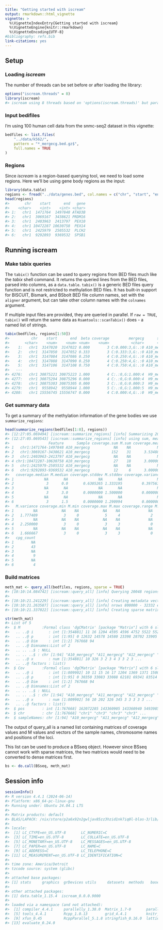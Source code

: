 ```yaml
---
title: "Getting started with iscream"
output: rmarkdown::html_vignette
vignette: >
  %\VignetteIndexEntry{Getting started with iscream}
  %\VignetteEngine{knitr::rmarkdown}
  %\VignetteEncoding{UTF-8}
#bibliography: refs.bib
link-citations: yes
---
```




## Setup

### Loading *iscream*

The number of threads can be set before or after loading the library:


``` r
options("iscream.threads" = 8)
library(iscream)
#> iscream using 8 threads based on 'options(iscream.threads)' but parallelly::availableCores() detects 16 possibly available threads. See `?set_threads` for information on multithreading before trying to use more.
```

### Input bedifiles

I'm using 100 human cell data from the snmc-seq2 dataset in this vignette:


``` r
bedfiles <- list.files(
    "../data/k562/",
    pattern = "*_mergecg.bed.gz$",
    full.names = TRUE
)
```
### Regions

Since *iscream* is a region-based querying tool, we need to load some regions.
Here we'll be using gene body regions as the input:


``` r
library(data.table)
regions <- fread("../data/genes.bed", col.names = c("chr", "start", "end", "gene"))
head(regions)
#>       chr    start      end   gene
#>    <char>    <int>    <int> <char>
#> 1:   chr1  1471764  1497848 ATAD3B
#> 2:   chr1  3069167  3438621 PRDM16
#> 3:   chr1  2403963  2413797  PEX10
#> 4:   chr1 10472287 10630758  PEX14
#> 5:   chr1  2425979  2505532  PLCH2
#> 6:   chr1  9292893  9369532  SPSB1
```

## Running iscream

### Make tabix queries

The `tabix()` function can be used to query regions from BED files much like the
*tabix* shell command. It returns the queried lines from the BED files, parsed
into columns, as a `data.table`. `tabix()` is a generic BED files query function
and is not restricted to methylation BED files. It has built-in support for
BISCUIT, Bismark, and BSbolt BED file column names, set with the `aligner`
argument, but can take other column names with the `colnames` argument.

If multiple input files are provided, they are queried in parallel. If `raw =
TRUE`, `tabix()` will return the same data as `Rsamtools::scanTabix()` does - a
named list of strings.


``` r
tabix(bedfiles, regions[1:50])
#>          chr    start      end  beta coverage         mergecg      sample
#>       <char>    <num>    <num> <num>    <num>          <char>      <char>
#>    1:   chr1  3147020  3147022 0.000        3 C:0.000:3,G:.:0 A10_mergecg
#>    2:   chr1  3147050  3147052 0.333        3 C:0.333:3,G:.:0 A10_mergecg
#>    3:   chr1  3147084  3147086 0.250        4 C:0.250:4,G:.:0 A10_mergecg
#>    4:   chr1  3147088  3147090 0.250        4 C:0.250:4,G:.:0 A10_mergecg
#>    5:   chr1  3147106  3147108 0.750        4 C:0.750:4,G:.:0 A10_mergecg
#>   ---                                                                    
#> 4276:   chr1 30875221 30875223 1.000        4 C:.:0,G:1.000:4  H9_mergecg
#> 4277:   chr1 30875294 30875296 0.000        4 C:.:0,G:0.000:4  H9_mergecg
#> 4278:   chr1 30875303 30875305 0.000        3 C:.:0,G:0.000:3  H9_mergecg
#> 4279:   chr1  9558942  9558944 1.000        5 C:.:0,G:1.000:5  H9_mergecg
#> 4280:   chr1 15556745 15556747 0.000        4 C:0.000:4,G:.:0  H9_mergecg
```

### Get summary data

To get a summary of the methylation information of the gene bodies we use
`summarize_regions`:


``` r
head(summarize_regions(bedfiles[1:8], regions))
#> [12:27:05.069494] [iscream::summarize_regions] [info] Summarizing 20048 regions from 8 bedfiles
#> [12:27:05.069543] [iscream::summarize_regions] [info] using sum, mean, median, stddev, variance, min, max, range, cpg_count
#>                  Feature      Sample coverage.sum M.sum coverage.mean    M.mean
#> 1   chr1:1471764-1497848 A10_mergecg           NA    NA            NA        NA
#> 2   chr1:3069167-3438621 A10_mergecg          152    31      3.534884 0.7209302
#> 3   chr1:2403963-2413797 A10_mergecg           NA    NA            NA        NA
#> 4 chr1:10472287-10630758 A10_mergecg           27    18      3.000000 2.0000000
#> 5   chr1:2425979-2505532 A10_mergecg           NA    NA            NA        NA
#> 6   chr1:9292893-9369532 A10_mergecg           12     6      3.000000 1.5000000
#>   coverage.median M.median coverage.stddev M.stddev coverage.variance
#> 1              NA       NA              NA       NA                NA
#> 2               3      0.0       0.6305265 1.333195         0.3975637
#> 3              NA       NA              NA       NA                NA
#> 4               3      3.0       0.0000000 1.500000         0.0000000
#> 5              NA       NA              NA       NA                NA
#> 6               3      1.5       0.0000000 1.290994         0.0000000
#>   M.variance coverage.min M.min coverage.max M.max coverage.range M.range
#> 1         NA           NA    NA           NA    NA             NA      NA
#> 2   1.777409            3     0            5     4              2       4
#> 3         NA           NA    NA           NA    NA             NA      NA
#> 4   2.250000            3     0            3     3              0       3
#> 5         NA           NA    NA           NA    NA             NA      NA
#> 6   1.666667            3     0            3     3              0       3
#>   cpg_count
#> 1        NA
#> 2        43
#> 3        NA
#> 4         9
#> 5        NA
#> 6         4
```

### Build matrices


``` r
meth_mat <- query_all(bedfiles, regions, sparse = TRUE)
#> [10:10:14.084742] [iscream::query_all] [info] Querying 20048 regions from 94 bedfiles
#> 
#> [10:10:21.241229] [iscream::query_all] [info] Creating metadata vectors
#> [10:10:21.263587] [iscream::query_all] [info] nrows 800000 - 32332 extra rows allocated with 26 resizes
#> [10:10:21.337022] [iscream::query_all] [info] Creating sparse matrix
```

``` r
str(meth_mat)
#> List of 5
#>  $ M          :Formal class 'dgCMatrix' [package "Matrix"] with 6 slots
#>   .. ..@ i       : int [1:354881] 11 16 1204 4595 4596 4752 5522 5523 6105 6106 ...
#>   .. ..@ p       : int [1:95] 0 12632 14578 14580 23398 28702 33905 38840 48626 49353 ...
#>   .. ..@ Dim     : int [1:2] 767668 94
#>   .. ..@ Dimnames:List of 2
#>   .. .. ..$ : NULL
#>   .. .. ..$ : chr [1:94] "A10_mergecg" "A11_mergecg" "A12_mergecg" "A2_mergecg" ...
#>   .. ..@ x       : num [1:354881] 10 326 3 2 3 4 3 3 2 3 ...
#>   .. ..@ factors : list()
#>  $ Cov        :Formal class 'dgCMatrix' [package "Matrix"] with 6 slots
#>   .. ..@ i       : int [1:809902] 10 11 15 16 17 1204 1369 1371 1500 3032 ...
#>   .. ..@ p       : int [1:95] 0 30350 33083 33088 62181 69341 83514 98102 113013 113984 ...
#>   .. ..@ Dim     : int [1:2] 767668 94
#>   .. ..@ Dimnames:List of 2
#>   .. .. ..$ : NULL
#>   .. .. ..$ : chr [1:94] "A10_mergecg" "A11_mergecg" "A12_mergecg" "A2_mergecg" ...
#>   .. ..@ x       : num [1:809902] 56 10 202 326 345 3 3 3 3 3 ...
#>   .. ..@ factors : list()
#>  $ pos        : int [1:767668] 162072285 143360905 143360940 54939858 182194770 182194778 182194861 182194913 23391102 123741210 ...
#>  $ chr        : chr [1:767668] "chr1" "chr3" "chr3" "chr3" ...
#>  $ sampleNames: chr [1:94] "A10_mergecg" "A11_mergecg" "A12_mergecg" "A2_mergecg" ...
```

The output of query_all is a named list containing matrices of coverage values
and M values and vectors of the sample names, chromosome names and positions of
the loci.

This list can be used to produce a BSseq object. However since BSseq cannot work
with sparse matrices, the two matrices would need to be converted to dense
matrices first.



``` r
bs <- do.call(BSseq, meth_mat)
```

## Session info


``` r
sessionInfo()
#> R version 4.4.1 (2024-06-14)
#> Platform: x86_64-pc-linux-gnu
#> Running under: Ubuntu 24.04.1 LTS
#> 
#> Matrix products: default
#> BLAS/LAPACK: /nix/store/p2a6x92n2gwljav85zz3hzid1nk7iq0l-blas-3/lib/libblas.so.3;  LAPACK version 3.12.0
#> 
#> locale:
#>  [1] LC_CTYPE=en_US.UTF-8       LC_NUMERIC=C              
#>  [3] LC_TIME=en_US.UTF-8        LC_COLLATE=en_US.UTF-8    
#>  [5] LC_MONETARY=en_US.UTF-8    LC_MESSAGES=en_US.UTF-8   
#>  [7] LC_PAPER=en_US.UTF-8       LC_NAME=C                 
#>  [9] LC_ADDRESS=C               LC_TELEPHONE=C            
#> [11] LC_MEASUREMENT=en_US.UTF-8 LC_IDENTIFICATION=C       
#> 
#> time zone: America/Detroit
#> tzcode source: system (glibc)
#> 
#> attached base packages:
#> [1] stats     graphics  grDevices utils     datasets  methods   base     
#> 
#> other attached packages:
#> [1] data.table_1.15.4  iscream_0.0.0.9000
#> 
#> loaded via a namespace (and not attached):
#>  [1] compiler_4.4.1     parallelly_1.38.0  Matrix_1.7-0       parallel_4.4.1    
#>  [5] tools_4.4.1        Rcpp_1.0.13        grid_4.4.1         knitr_1.47        
#>  [9] xfun_0.45          RcppParallel_5.1.8 stringfish_0.16.0  lattice_0.22-6    
#> [13] evaluate_0.24.0
```

<!-- vim: set filetype=rmd: -->
